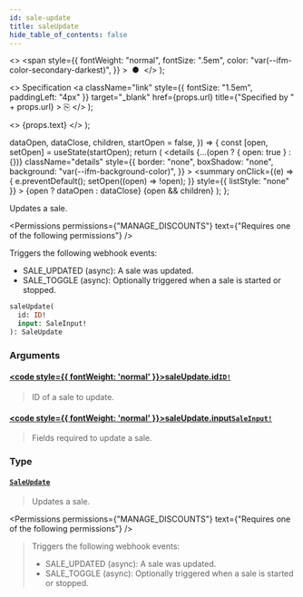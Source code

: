 ```yaml
---
id: sale-update
title: saleUpdate
hide_table_of_contents: false
---
```


  <>
    <span
      style={{
        fontWeight: "normal",
        fontSize: ".5em",
        color: "var(--ifm-color-secondary-darkest)",
      }}
    >
      &nbsp;●&nbsp;
    </span>
  </>
);

  <>
    Specification
    <a
      className="link"
      style={{ fontSize: "1.5em", paddingLeft: "4px" }}
      target="\_blank"
      href={props.url}
      title={"Specified by " + props.url}
    >
      ⎘
    </a>
  </>
);

  <>
    <span className={props.class}>{props.text}</span>
  </>
);


  dataOpen,
  dataClose,
  children,
  startOpen = false,
}) => {
  const [open, setOpen] = useState(startOpen);
  return (
    <details
      {...(open ? { open: true } : {})}
      className="details"
      style={{
        border: "none",
        boxShadow: "none",
        background: "var(--ifm-background-color)",
      }}
    >
      <summary
        onClick={(e) => {
          e.preventDefault();
          setOpen((open) => !open);
        }}
        style={{ listStyle: "none" }}
      >
        {open ? dataOpen : dataClose}
      </summary>
      {open && children}
    </details>
  );
};

Updates a sale.

<Permissions
  permissions={"MANAGE_DISCOUNTS"}
  text={"Requires one of the following permissions"}
/>

Triggers the following webhook events:

- SALE_UPDATED (async): A sale was updated.
- SALE_TOGGLE (async): Optionally triggered when a sale is started or stopped.

```graphql
saleUpdate(
  id: ID!
  input: SaleInput!
): SaleUpdate
```

### Arguments

#### [<code style={{ fontWeight: 'normal' }}>saleUpdate.<b>id</b></code>](#)<Bullet />[`ID!`](../../../api-reference/miscellaneous/scalars/id) <Badge class="badge badge--secondary" text="non-null"/> <Badge class="badge badge--secondary" text="scalar"/>

> ID of a sale to update.

#### [<code style={{ fontWeight: 'normal' }}>saleUpdate.<b>input</b></code>](#)<Bullet />[`SaleInput!`](../../../api-reference/discounts/inputs/sale-input) <Badge class="badge badge--secondary" text="non-null"/> <Badge class="badge badge--secondary" text="input"/>

> Fields required to update a sale.

### Type

#### [`SaleUpdate`](../../../api-reference/discounts/objects/sale-update) <Badge class="badge badge--secondary" text="object"/>

> Updates a sale.

<Permissions
  permissions={"MANAGE_DISCOUNTS"}
  text={"Requires one of the following permissions"}
/>

> Triggers the following webhook events:
>
> - SALE_UPDATED (async): A sale was updated.
> - SALE_TOGGLE (async): Optionally triggered when a sale is started or stopped.

